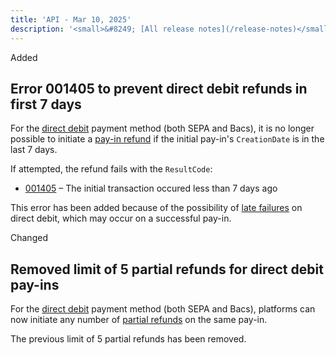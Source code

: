 ```yaml
---
title: 'API - Mar 10, 2025'  
description: '<small>&#8249; [All release notes](/release-notes)</small>'  
---
```


<div class="release-notes-page">

<div class="pill pill-green">Added</div>

## Error 001405 to prevent direct debit refunds in first 7 days

For the [direct debit](/guides/payment-methods/banking/direct-debit) payment method (both SEPA and Bacs), it is no longer possible to initiate a [pay-in refund](/api-reference/refunds/create-refund-payin) if the initial pay-in's `CreationDate` is in the last 7 days.

If attempted, the refund fails with the `ResultCode`: 

- [001405](/errors/codes/001405) – The initial transaction occured less than 7 days ago

This error has been added because of the possibility of [late failures](/guides/payment-methods/banking/direct-debit#late-failures%2C-chargebacks-and-refunds) on direct debit, which may occur on a successful pay-in.

<div class="pill pill-orange">Changed</div>

## Removed limit of 5 partial refunds for direct debit pay-ins

For the [direct debit](/guides/payment-methods/banking/direct-debit) payment method (both SEPA and Bacs), platforms can now initiate any number of [partial refunds](/api-reference/refunds/create-refund-payin) on the same pay-in.

The previous limit of 5 partial refunds has been removed.

</div>